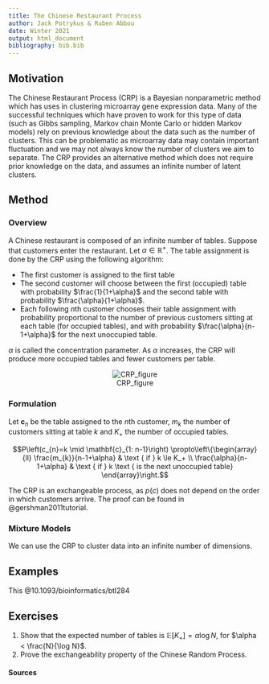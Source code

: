 ```yaml
---
title: The Chinese Restaurant Process
author: Jack Potrykus & Ruben Abbou
date: Winter 2021
output: html_document
bibliography: bib.bib
---
```


## Motivation

The Chinese Restaurant Process (CRP) is a Bayesian nonparametric method which has uses in clustering microarray gene expression data. Many of the successful techniques which have proven to work for this type of data (such as Gibbs sampling, Markov chain Monte Carlo or hidden Markov models) rely on previous knowledge about the data such as the number of clusters. This can be problematic as microarray data may contain important fluctuation and we may not always know the number of clusters we aim to separate. The CRP provides an alternative method which does not require prior knowledge on the data, and assumes an infinite number of latent clusters.

## Method

### Overview

A Chinese restaurant is composed of an infinite number of tables. Suppose that customers enter the restaurant. Let $\alpha \in \mathbb{R}^+$. The table assignment is done by the CRP using the following algorithm:

- The first customer is assigned to the first table
- The second customer will choose between the first (occupied) table with probability $\frac{1}{1+\alpha}$ and the second table with probability $\frac{\alpha}{1+\alpha}$.
- Each following $n$th customer chooses their table assignment with probability proportional to the number of previous customers sitting at each table (for  occupied tables), and with probability $\frac{\alpha}{n-1+\alpha}$ for the next unoccupied table.

$\alpha$ is called the concentration parameter. As $\alpha$ increases, the CRP will produce more occupied tables and fewer customers per table.

<center>

![CRP_figure](../assets/CRP_figure.png)
</center>

### Formulation

Let $\mathbf{c}_{n}$ be the table assigned to the $n$th customer, $m_k$ the number of customers sitting at table $k$ and $K_+$ the number of occupied tables.

$$P\left(c_{n}=k \mid \mathbf{c}_{1: n-1}\right) \propto\left\{\begin{array}{ll}
\frac{m_{k}}{n-1+\alpha} & \text { if } k \le K_+ \\
\frac{\alpha}{n-1+\alpha} & \text { if } k \text { is the next unoccupied table}
\end{array}\right.$$

The CRP is an exchangeable process, as $p(c)$ does not depend on the order in which customers arrive. The proof can be found in @gershman2011tutorial.

### Mixture Models

We can use the CRP to cluster data into an infinite number of dimensions.

## Examples

This @10.1093/bioinformatics/btl284


## Exercises

1. Show that the expected number of tables is $\mathbb{E}\left[K_{+}\right]=\alpha \log N$, for $\alpha < \frac{N}{\log N}$.
2. Prove the exchangeability property of the Chinese Random Process.

#### Sources
